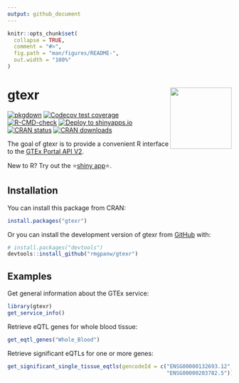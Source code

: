 ```yaml
---
output: github_document
---
```


<!-- README.md is generated from README.Rmd. Please edit that file -->

```r
knitr::opts_chunk$set(
  collapse = TRUE,
  comment = "#>",
  fig.path = "man/figures/README-",
  out.width = "100%"
)
```

# gtexr <a href="https://rmgpanw.github.io/gtexr/"><img src="man/figures/logo.png" align="right" height="138"/></a>

<!-- badges: start -->

[![pkgdown](https://github.com/rmgpanw/gtexr/actions/workflows/pkgdown.yaml/badge.svg)](https://github.com/rmgpanw/gtexr/actions/workflows/pkgdown.yaml) [![Codecov test coverage](https://codecov.io/gh/rmgpanw/gtexr/branch/main/graph/badge.svg)](https://app.codecov.io/gh/rmgpanw/gtexr?branch=main) [![R-CMD-check](https://github.com/rmgpanw/gtexr/actions/workflows/R-CMD-check.yaml/badge.svg)](https://github.com/rmgpanw/gtexr/actions/workflows/R-CMD-check.yaml) [![Deploy to shinyapps.io](https://github.com/rmgpanw/gtexr/actions/workflows/shinyapps-deploy.yaml/badge.svg)](https://github.com/rmgpanw/gtexr/actions/workflows/shinyapps-deploy.yaml) [![CRAN status](https://www.r-pkg.org/badges/version/gtexr)](https://CRAN.R-project.org/package=gtexr) [![CRAN downloads](https://cranlogs.r-pkg.org/badges/gtexr)](https://CRAN.R-project.org/package=gtexr)

<!-- badges: end -->

The goal of gtexr is to provide a convenient R interface to the [GTEx Portal API V2](https://gtexportal.org/api/v2/redoc#tag/GTEx-Portal-API-Info).

New to R? Try out the ⭐[shiny app](https://7hocgq-rmgpanw.shinyapps.io/gtexr/)⭐.

## Installation

You can install this package from CRAN:

``` r
install.packages("gtexr")
```

Or you can install the development version  of gtexr from [GitHub](https://github.com/rmgpanw/gtexr) with:

``` r
# install.packages("devtools")
devtools::install_github("rmgpanw/gtexr")
```

## Examples

Get general information about the GTEx service:

```r
library(gtexr)
get_service_info()
```

Retrieve eQTL genes for whole blood tissue:

```r
get_eqtl_genes("Whole_Blood")
```

Retrieve significant eQTLs for one or more genes:

```r
get_significant_single_tissue_eqtls(gencodeId = c("ENSG00000132693.12",
                                                  "ENSG00000203782.5"))
```

